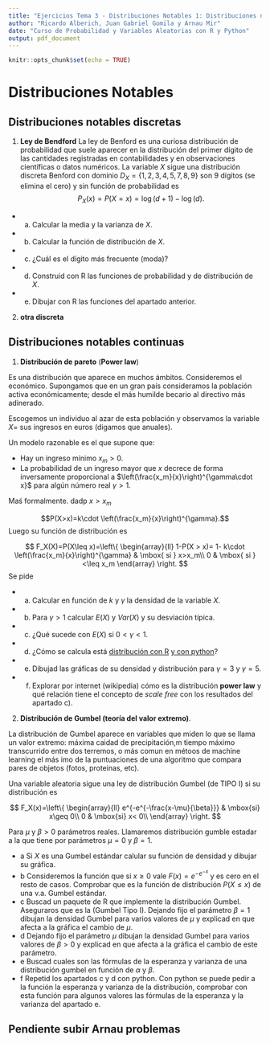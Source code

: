 ```yaml
---
title: "Ejercicios Tema 3 - Distribuciones Notables 1: Distribuciones notables discretas"
author: "Ricardo Alberich, Juan Gabriel Gomila y Arnau Mir"
date: "Curso de Probabilidad y Variables Aleatorias con R y Python"
output: pdf_document
---
```


```r
knitr::opts_chunk$set(echo = TRUE)
```


# Distribuciones Notables

## Distribuciones notables discretas

1. **Ley de Bendford** 
La ley de Benford es una curiosa distribución de probabilidad que suele aparecer en la distribución del primer dígito de las cantidades registradas en  contabilidades y  en observaciones científicas o datos numéricos.
La variable $X$ sigue una distribución discreta Benford con dominio $D_X=\{1,2,3,4,5,7,8,9\}$ son 9 dígitos (se elimina el cero) y sin función de probabilidad es 
$$
P_X(x)=P(X=x)=\log(d+1)-\log(d).
$$
+ a) Calcular la media y la varianza de $X$.
+ b) Calcular la función de distribución de $X$.
+ c) ¿Cuál es el dígito más frecuente (moda)?
+ d) Construid con R las funciones de probabilidad y de distribución de $X$.
+ e) Dibujar con R  las funciones del apartado anterior.

2. **otra discreta**

## Distribuciones notables continuas

1. **Distribución de pareto** (**Power law**)

Es una distribución que aparece en muchos ámbitos. Consideremos el económico. Supongamos  que en un  gran país consideramos la población activa económicamente; desde el más humilde becario al directivo más adinerado.

Escogemos un individuo al azar de esta población y observamos  la variable $X=$ sus ingresos en euros (digamos que anuales).

Un modelo razonable es el que supone que:

* Hay un ingreso mínimo $x_m>0$.
* La probabilidad de un ingreso mayor que $x$  decrece de forma inversamente proporcional a $\left(\frac{x_m}{x}\right)^{\gamma\cdot x}$ para algún número real $\gamma >1$.

Maś formalmente. dadp $x>x_m$ 

$$P(X>x)=k\cdot \left(\frac{x_m}{x}\right)^{\gamma}.$$
Luego su función de distribución es 

$$
F_X(X)=P(X\leq x)=\left\{
\begin{array}{ll}
1-P(X > x)= 1- k\cdot \left(\frac{x_m}{x}\right)^{\gamma} & \mbox{ si } x>x_m\\
0 & \mbox{ si } <\leq x_m
\end{array}
\right.
$$
Se pide 

+ a) Calcular  en función de $k$ y $\gamma$ la densidad de la variable $X$.
+ b) Para $\gamma>1$ calcular $E(X)$ y $Var(X)$ y su desviación típica.
+ c) ¿Qué sucede con $E(X)$ si $0<\gamma<1$.
+ d) ¿Cómo se calcula está [distribución con R](https://www.rdocumentation.org/packages/EnvStats/versions/2.3.1/topics/Pareto) [y con python](https://docs.scipy.org/doc/scipy/reference/generated/scipy.stats.pareto.html)?
+ e) Dibujad las gráficas de su densidad y distribución para $\gamma=3$ y $\gamma=5$.
+ f) Explorar por internet (wikipedia) cómo es la distribución **power law** y qué relación tiene el concepto de *scale free* con los resultados del apartado c).



2. **Distribución de Gumbel (teoría del valor extremo)**.

La distribución de Gumbel aparece en variables que miden  lo que se llama un valor extremo: máxima caidad de precipitación,m tiempo máximo transcurrido entre dos terremos, o más comun  en métoos de machine learning el más imo de la  puntuaciones de una algoritmo que compara pares de objetos (fotos, proteinas, etc).

Una variable aleatoria  sigue una ley de distribución   Gumbel (de TIPO I) si su distribución es 

$$
F_X(x)=\left\{
\begin{array}{ll}
  e^{-e^{-\frac{x-\mu}{\beta}}} & \mbox{si} x\geq 0\\
 0 & \mbox{si} x< 0\\
\end{array}
\right.
$$

Para $\mu$ y $\beta>0$ parámetros reales. Llamaremos distribución gumble estadar  a la que tiene por parámetros
$\mu=0$ y $\beta=1.$ 

+ a Si $X$ es una Gumbel estándar calular su función de densidad y dibujar su gráfica.
+ b Consideremos la función que si $x\geq 0$ vale $F(x)=e^{-e^{-x}}$ y es cero en el resto de casos. Comprobar que es la función de distribución $P(X\leq x)$ de una v.a. Gumbel estándar.
+ c Buscad un paquete de R que implemente la distribución Gumbel. Aseguraros que es  la (Gumbel Tipo I). Dejando fijo el parámetro $\beta=1$ dibujan la densidad Gumbel para varios valores de $\mu$ y explicad  en que afecta a la gráfica el cambio de $\mu$.
+ d Dejando fijo el parámetro $\mu$ dibujan la densidad Gumbel para varios valores de $\beta>0$ y explicad  en que afecta a la gráfica el cambio  de este parámetro.
+ e Buscad cuales son las fórmulas de la esperanza y varianza de una distribución gumbel en función de $\alpha$ y $\beta$.
+ f Repetid los apartados c y  d con python. Con python se puede pedir a la función la esperanza y varianza de la distribución, comprobar con esta función para algunos valores las fórmulas de la esperanza y la varianza del apartado e.



## Pendiente subir Arnau problemas
